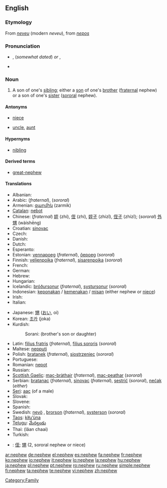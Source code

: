 ==English==

===Etymology===
From {{OF.}} ''[[neveu]]'' (modern ''neveu''), from {{L.}} ''[[nepos]]''

===Pronunciation===
* {{a|RP}} {{IPA|/ˈnɛv.ju/}}, {{SAMPA|/nEvju/}} (''somewhat dated'') ''or'' {{IPA|/ˈnɛf.ju/}}, {{SAMPA|/nEfju/}}
* {{audio|en-us-nephew.ogg|Audio (US)}}

===Noun===
{{wikipedia}}
{{en-noun}}

# A son of one's [[sibling]]; either a [[son]] of one's [[brother]] ([[fraternal]] nephew) or a son of one's [[sister]] ([[sororal]] nephew).

====Antonyms====
* {{italbrac|with regards to gender}} [[niece]]
* {{italbrac|with regards to ancestry}} [[uncle]], [[aunt]]

====Hypernyms====
* [[nibling]]

====Derived terms====
* [[great-nephew]]

====Translations====
{{trans-top|fraternal or sororal nephew}}
* Albanian: {{t-|sq|nip|m|xs=Albanian}}
* Arabic: {{Arab|[[ابن الاخ]]}} {{IPAchar|(íbni-l-’áx)}} {{m}} (''fraternal''), {{Arab|[[ابن الاخت]]}} {{IPAchar|(íbni-l-’úxt)}} {{m}} (''sororal'')
* Armenian: [[զարմիկ]] (zarmik)
* [[Catalan]]: [[nebot]] {{m}}
* Chinese: (''fraternal'') [[姪]] (zhí), [[侄]] (zhí), [[姪子]] (zhízǐ), [[侄子]] (zhízǐ); (''sororal'') [[外甥]] (wàishēng)
* Croatian: [[sinovac]]
* Czech: {{t-|cs|synovec|m}}
* Danish: {{t-|da|nevø|c}}
* Dutch: {{t+|nl|neef|m}}
* Esperanto: {{t-|eo|nevo|xs=Esperanto}}
* Estonian: [[vennapoeg]] (''fraternal''), [[õepoeg]] (''sororal'')
* Finnish: [[veljenpoika]] {{m}}  (''fraternal''),  [[sisarenpoika]] {{m}}  (''sororal'')
* French: {{t+|fr|neveu|m}}
* German: {{t+|de|Neffe|m}}
* Hebrew: {{he-translation|אחיין|akhyán}} {{m}}
* Hungarian: {{t+|hu|unokaöcs}}
* Icelandic: [[bróðursonur]] {{m}}  (''fraternal''),  [[systursonur]] {{m}} (''sororal'')
* Indonesian: [[keponakan]] / [[kemenakan]] / [[misan]] (either nephew or [[niece]])
* Irish: {{t-|ga|nia|m|xs=Irish}}
* Italian: {{t-|it|nipote|m}}
{{trans-mid}}
* Japanese: [[甥]] ([[おい]], oi)
* Korean: [[조카]] (joka)
* Kurdish:
*: Sorani: {{t|ku|برازا|tr=birazá|sc=KUchar}} (brother's son or daughter)
* Latin: [[filius fratris]] (''fraternal''), [[filius sororis]] (''sororal'')
* Maltese: [[nepputi]] {{m}}
* Polish: [[bratanek]] {{m}} (''fraternal''), [[siostrzeniec]] {{m}} (''sororal'')
* Portuguese: {{t+|pt|sobrinho|m}}
* Romanian: [[nepot]] {{m}}
* Russian: {{t+|ru|племянник|m|tr=plemjánnik|sc=Cyrl}}
* [[Scottish Gaelic]]: [[mac-bràthair]] {{m}} (''fraternal''),  [[mac-peathar]] {{m}} (''sororal'')
* Serbian: [[bratanac]] (''fraternal''), [[sinovac]] (''fraternal''), [[sestrić]] (''sororal''), [[nećak]] (''either'')
* [[Seri]]: [[aac]] (of a male)
* Slovak: {{t-|sk|synovec|m}}
* Slovene: {{t+|sl|nečak|m}}
* Spanish: {{t+|es|sobrino|m}}
* Swedish: [[nevö]] {{c}}, [[brorson]] {{c}} (''fraternal''), [[systerson]] {{c}} (''sororal'')
* [[Taos]]: [[kìłu’úna]]
* [[Telugu]]: [[మేనల్లుడు]]
* Thai: {{Thai|[[หลานชาย]]}} (lăan chaai)
* Turkish: {{t+|tr|yeğen}}
{{trans-bottom}}

{{checktrans-top}}
* {{ttbc|CJKV Characters}}: [[侄]]; [[甥]] (2, sororal nephew or niece)
{{checktrans-bottom}}

[[Category:Family]]

[[ar:nephew]]
[[de:nephew]]
[[el:nephew]]
[[es:nephew]]
[[fa:nephew]]
[[fr:nephew]]
[[ko:nephew]]
[[io:nephew]]
[[it:nephew]]
[[lo:nephew]]
[[la:nephew]]
[[hu:nephew]]
[[ja:nephew]]
[[pl:nephew]]
[[pt:nephew]]
[[ro:nephew]]
[[ru:nephew]]
[[simple:nephew]]
[[fi:nephew]]
[[ta:nephew]]
[[te:nephew]]
[[vi:nephew]]
[[zh:nephew]]